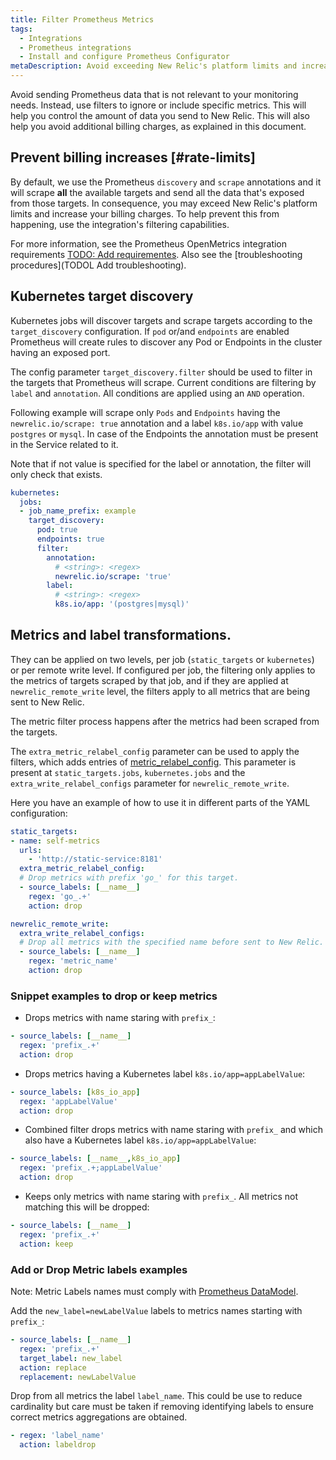 ```yaml
---
title: Filter Prometheus Metrics
tags:
  - Integrations
  - Prometheus integrations
  - Install and configure Prometheus Configurator
metaDescription: Avoid exceeding New Relic's platform limits and increasing your billing charges by using the Prometheus Configurator's filtering capabilities.
---
```


Avoid sending Prometheus data that is not relevant to your monitoring needs. Instead, use filters to ignore or include specific metrics. This will help you control the amount of data you send to New Relic. This will also help you avoid additional billing charges, as explained in this document.

## Prevent billing increases [#rate-limits]
By default, we use the Prometheus `discovery` and `scrape` annotations and it will scrape **all** the available targets and send all the data that's exposed from those targets. In consequence, you may exceed New Relic's platform limits and increase your billing charges. To help prevent this from happening, use the integration's filtering capabilities.

For more information, see the Prometheus OpenMetrics integration requirements [TODO: Add requirementes](requirements). Also see the [troubleshooting procedures](TODOL Add troubleshooting).

## Kubernetes target discovery

Kubernetes jobs will discover targets and scrape targets according to the `target_discovery` configuration.
If `pod` or/and `endpoints` are enabled Prometheus will create rules to discover any Pod or Endpoints in the cluster having an exposed port.

The config parameter `target_discovery.filter` should be used to filter in the targets that Prometheus will scrape. Current conditions are filtering by `label` and `annotation`. All conditions are applied using an `AND` operation.

Following example will scrape only `Pods` and `Endpoints` having the `newrelic.io/scrape: true` annotation and a label `k8s.io/app` with value `postgres` or `mysql`. In case of the Endpoints the annotation must be present in the Service related to it.

Note that if not value is specified for the label or annotation, the filter will only check that exists.

``` yaml
kubernetes:
  jobs:
  - job_name_prefix: example
    target_discovery:
      pod: true
      endpoints: true
      filter:
        annotation:
          # <string>: <regex>
          newrelic.io/scrape: 'true'
        label:
          # <string>: <regex>
          k8s.io/app: '(postgres|mysql)'
```

## Metrics and label transformations.

They can be applied on two levels, per job (`static_targets` or `kubernetes`) or per remote write level. If configured per job, the filtering only applies to the metrics of targets scraped by that job, and if they are applied at `newrelic_remote_write` level, the filters apply to all metrics that are being sent to New Relic.

The metric filter process happens after the metrics had been scraped from the targets.

The `extra_metric_relabel_config` parameter can be used to apply the filters, which adds entries of [metric_relabel_config](https://prometheus.io/docs/prometheus/latest/configuration/configuration/#relabel_config). This parameter is present at `static_targets.jobs`, `kubernetes.jobs` and the `extra_write_relabel_configs` parameter for `newrelic_remote_write`.

Here you have an example of how to use it in different parts of the YAML configuration:
``` yaml
static_targets:
- name: self-metrics
  urls:
    - 'http://static-service:8181'
  extra_metric_relabel_config:
  # Drop metrics with prefix 'go_' for this target.
  - source_labels: [__name__]
    regex: 'go_.+'
    action: drop

newrelic_remote_write:
  extra_write_relabel_configs:
  # Drop all metrics with the specified name before sent to New Relic.
  - source_labels: [__name__]
    regex: 'metric_name'
    action: drop
```


### Snippet examples to drop or keep metrics

 * Drops metrics with name staring with `prefix_`:
``` yaml
- source_labels: [__name__]
  regex: 'prefix_.+'
  action: drop

```

 * Drops metrics having a Kubernetes label `k8s.io/app=appLabelValue`:
``` yaml
- source_labels: [k8s_io_app]
  regex: 'appLabelValue'
  action: drop
```

 * Combined filter drops metrics with name staring with `prefix_` and which also have a Kubernetes label `k8s.io/app=appLabelValue`:
``` yaml
- source_labels: [__name__,k8s_io_app]
  regex: 'prefix_.+;appLabelValue'
  action: drop
```

 * Keeps only metrics with name staring with `prefix_`. All metrics not matching this will be dropped:
``` yaml
- source_labels: [__name__]
  regex: 'prefix_.+'
  action: keep
```

### Add or Drop Metric labels examples

Note: Metric Labels names must comply with [Prometheus DataModel](https://prometheus.io/docs/concepts/data_model/#metric-names-and-labels).

Add the `new_label=newLabelValue` labels to metrics names starting with `prefix_`:
``` yaml
- source_labels: [__name__]
  regex: 'prefix_.+'
  target_label: new_label
  action: replace
  replacement: newLabelValue
```

Drop from all metrics the label `label_name`. This could be use to reduce cardinality but care must be taken if removing identifying labels to ensure correct metrics aggregations are obtained.
``` yaml
- regex: 'label_name'
  action: labeldrop
```
